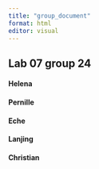 ```yaml
---
title: "group_document"
format: html
editor: visual
---
```


## Lab 07 group 24

#### Helena

#### Pernille

#### Eche

#### Lanjing

#### Christian
